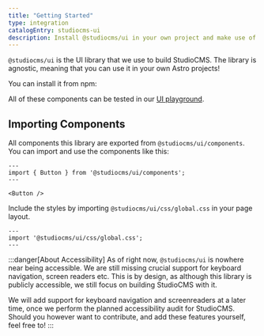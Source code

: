 ```yaml
---
title: "Getting Started"
type: integration
catalogEntry: studiocms-ui
description: Install @studiocms/ui in your own project and make use of our components!
---
```



`@studiocms/ui` is the UI library that we use to build StudioCMS. The library is agnostic, meaning that you can use it
in your own Astro projects! 

You can install it from npm:

<PackageManagers type="add" pkg="@studiocms/ui" />

All of these components can be tested in our [UI playground](https://ui-testing.studiocms.dev/).

## Importing Components

All components this library are exported from `@studiocms/ui/components`. You can import and use the components like this:

```astro
---
import { Button } from '@studiocms/ui/components';
---

<Button />
```

Include the styles by importing `@studiocms/ui/css/global.css` in your page layout.

```astro
---
import '@studiocms/ui/css/global.css';
---
```

:::danger[About Accessibility]
As of right now, `@studiocms/ui` is nowhere near being accessible. We are still missing crucial support for keyboard navigation,
screen readers etc. This is by design, as although this library is publicly accessible, we still focus on building StudioCMS with it.

We will add support for keyboard navigation and screenreaders at a later time, once we perform the planned accessibility audit for StudioCMS.
Should you however want to contribute, and add these features yourself, feel free to!
:::
